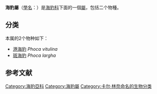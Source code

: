 {{Automatic Taxobox
| image = common seal.jpg
| image_caption=[[港海豹|港海豹]] ''Phoca vitulina''
| taxon = Phoca
| authority = [[Linnaeus|Linnaeus]], 1758
| type_species=[[港海豹|港海豹]]<br>''Phoca vitulina''
| type_species_authority = Linnaeus, 1758
| subdivision =

* [[斑海豹|斑海豹]] ''P. largha''
* [[港海豹|港海豹]] ''P. vitulina''
}}

'''海豹屬'''（[[學名|學名]]：{{lang|la|''Phoca''}}）是[[海豹科|海豹科]]下面的一個[[屬|屬]]，包括二个物種。

==分类==
本属的2个物种如下：
* [[港海豹|港海豹]] ''Phoca vitulina''
* [[斑海豹|斑海豹]] ''Phoca largha''

==参考文献==
{{reflist}}
{{泛鰭足類|P.}}
{{Taxonbar|from=Q878742}}

[[Category:海豹亞科|Category:海豹亞科]]
[[Category:海豹屬|Category:海豹屬]]
[[Category:卡尔·林奈命名的生物分类|Category:卡尔·林奈命名的生物分类]]


{{mammal-stub}}